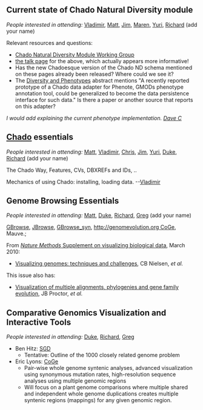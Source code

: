 ==Current state of Chado Natural Diversity module==

''People interested in attending:'' [[User:Vg34|Vladimir]], [[User:diapriid@gmail.com|Matt]], [[User:balhoff@nescent.org|Jim]],  [[User:friesen@usc.edu|Maren]],  [[User:ybendana@usc.edu|Yuri]], [[User:rdhayes@lbl.gov|Richard]] (add your name)

Relevant resources and questions:  
* [http://gmod.org/wiki/Chado_Natural_Diversity_Module_Working_Group Chado Natural Diversity Module Working Group] 
* [http://gmod.org/wiki/Talk:Chado_Natural_Diversity_Module_Working_Group the talk page] for the above, which actually appears more informative! 
* Has the new Chadoesque version of the Chado ND schema mentioned on these pages already been released?  Where could we see it?
* The [[Diversity and Phenotypes]] abstract mentions "A recently reported prototype of a Chado data adapter for Phenote, GMODs phenotype annotation tool, could be generalized to become the data persistence interface for such data."  Is there a paper or another source that reports on this adapter?

''I would add explaining the current phenotype implementation.  [[User:Dpc13|Dave C]]''

== [[gmod:Chado|Chado]] essentials ==

''People interested in attending:'' [[User:diapriid@gmail.com|Matt]], [[User:Vg34|Vladimir]], [[User:cjfields@illinois.edu|Chris]], [[User:balhoff@nescent.org|Jim]], [[User:ybendana@usc.edu|Yuri]], [[User:jonathan@leto.net|Duke]], [[User:rdhayes@lbl.gov|Richard]] (add your name)

The Chado Way, Features, CVs, DBXREFs and IDs, ..

Mechanics of using Chado: installing, loading data. --[[User:Vg34|Vladimir]]

== Genome Browsing Essentials ==

''People interested in attending:'' [[User:diapriid@gmail.com|Matt]], [[User:jonathan@leto.net|Duke]], [[User:rdhayes@lbl.gov|Richard]], [[User:greg@ebi.ac.uk|Greg]] (add your name)

[[gmod:GBrowse|GBrowse]], [[gmod:JBrowse|JBrowse]], [[gmod:GBrowse_syn|GBrowse_syn]], [[http://genomevolution.org CoGe]], Mauve.; 

From [http://www.nature.com/nmeth/journal/v7/n3s/index.html ''Nature Methods'' Supplement on visualizing biological data], March 2010:
* [http://www.nature.com/nmeth/journal/v7/n3s/abs/nmeth.1422.html Visualizing genomes: techniques and challenges], CB Nielsen, ''et al.''

This issue also has:
* [http://www.nature.com/nmeth/journal/v7/n3s/abs/nmeth.1434.html Visualization of multiple alignments, phylogenies and gene family evolution], JB Proctor, ''et al.''

== Comparative Genomics Visualization and Interactive Tools == 

''People interested in attending:'' [[User:jonathan@leto.net|Duke]], [[User:rdhayes@lbl.gov|Richard]], [[User:greg@ebi.ac.uk|Greg]]



*Ben Hitz: [http://www.yeastgenome.org/ SGD]
**Tentative:  Outline of the 1000 closely related genome problem
*Eric Lyons: [http://genomevolution.org/ CoGe]
**Pair-wise whole genome syntenic analyses, advanced visualization using synonymous mutation rates, high-resolution sequence analyses using multiple genomic regions
**Will focus on a plant genome comparisons where multiple shared and independent whole genome duplications creates multiple syntenic regions (mappings) for any given genomic region.